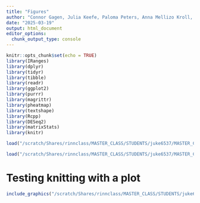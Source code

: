 ```yaml
---
title: "Figures"
author: "Connor Gagen, Julia Keefe, Paloma Peters, Anna Mellizo Kroll, Anna Broerman"
date: "2025-03-19"
output: html_document
editor_options: 
  chunk_output_type: console
---
```


```r
knitr::opts_chunk$set(echo = TRUE)
library(IRanges)
library(dplyr)
library(tidyr)
library(tibble)
library(readr)
library(ggplot2)
library(purrr)
library(magrittr)
library(pheatmap)
library(textshape)
library(Rcpp)
library(DESeq2)
library(matrixStats)
library(knitr)
```

```r
load("/scratch/Shares/rinnclass/MASTER_CLASS/STUDENTS/juke6537/MASTER_CLASS/lessons/06_Differential_expression_analyses/project/project_results/counts_DESEQ_results.rdata")

load("/scratch/Shares/rinnclass/MASTER_CLASS/STUDENTS/juke6537/MASTER_CLASS/lessons/06_Differential_expression_analyses/project/project_results/TPM_results.Rdata")
```
# Testing knitting with a plot
             
```r
include_graphics("/scratch/Shares/rinnclass/MASTER_CLASS/STUDENTS/juke6537/MASTER_CLASS/lessons/06_Differential_expression_analyses/project/Figures/TestingGraph.png")

```